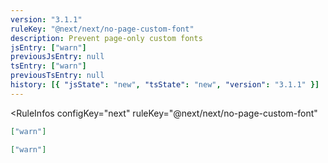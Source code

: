 ```yaml
---
version: "3.1.1"
ruleKey: "@next/next/no-page-custom-font"
description: Prevent page-only custom fonts
jsEntry: ["warn"]
previousJsEntry: null
tsEntry: ["warn"]
previousTsEntry: null
history: [{ "jsState": "new", "tsState": "new", "version": "3.1.1" }]
---
```


<RuleInfos 
  configKey="next" 
  ruleKey="@next/next/no-page-custom-font" 
>

```json
["warn"]
```

```json
["warn"]
```

</RuleInfos>
